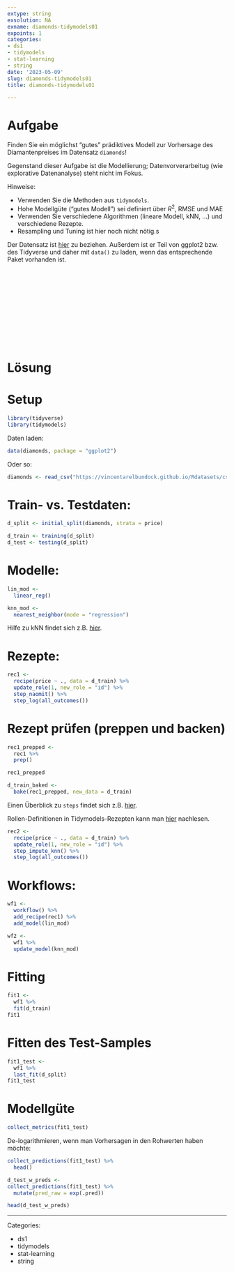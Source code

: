```yaml
---
extype: string
exsolution: NA
exname: diamonds-tidymodels01
expoints: 1
categories:
- ds1
- tidymodels
- stat-learning
- string
date: '2023-05-09'
slug: diamonds-tidymodels01
title: diamonds-tidymodels01

---
```







# Aufgabe

Finden Sie ein möglichst "gutes" prädiktives Modell zur Vorhersage des Diamantenpreises im Datensatz `diamonds`!

Gegenstand dieser Aufgabe ist die Modellierung; 
Datenvorverarbeitug (wie explorative Datenanalyse) steht nicht im Fokus.

Hinweise:

- Verwenden Sie die Methoden aus `tidymodels`.
- Hohe Modellgüte ("gutes Modell") sei definiert über $R^2$, RMSE und MAE
- Verwenden Sie verschiedene Algorithmen (lineare Modell, kNN, ...) und verschiedene Rezepte.
- Resampling und Tuning ist hier noch nicht nötig.s


Der Datensatz ist [hier](https://vincentarelbundock.github.io/Rdatasets/csv/ggplot2/diamonds.csv) zu beziehen.
Außerdem ist er Teil von ggplot2 bzw. des Tidyverse und daher mit `data()` zu laden,
wenn das entsprechende Paket vorhanden ist.




</br>
</br>
</br>
</br>
</br>
</br>
</br>
</br>
</br>
</br>

# Lösung



# Setup

```r
library(tidyverse)
library(tidymodels)
```

Daten laden:

```r
data(diamonds, package = "ggplot2")
```


Oder so:

```r
diamonds <- read_csv("https://vincentarelbundock.github.io/Rdatasets/csv/ggplot2/diamonds.csv")
```

# Train- vs. Testdaten:

```r
d_split <- initial_split(diamonds, strata = price)

d_train <- training(d_split)
d_test <- testing(d_split)
```




# Modelle:

```r
lin_mod <-
  linear_reg()
```


```r
knn_mod <-
  nearest_neighbor(mode = "regression")
```

Hilfe zu kNN findet sich z.B. [hier](https://parsnip.tidymodels.org/reference/nearest_neighbor.html).

# Rezepte:

```r
rec1 <-
  recipe(price ~ ., data = d_train) %>% 
  update_role(1, new_role = "id") %>% 
  step_naomit() %>% 
  step_log(all_outcomes())
```


# Rezept prüfen (preppen und backen)

```r
rec1_prepped <-
  rec1 %>% 
  prep()

rec1_prepped
```


```r
d_train_baked <-
  bake(rec1_prepped, new_data = d_train)

```



Einen Überblick zu `steps` findet sich z.B. [hier](https://recipes.tidymodels.org/reference/).

Rollen-Definitionen in Tidymodels-Rezepten kann man [hier](https://recipes.tidymodels.org/reference/has_role.html) nachlesen.


```r
rec2 <-
  recipe(price ~ ., data = d_train) %>% 
  update_role(1, new_role = "id") %>% 
  step_impute_knn() %>% 
  step_log(all_outcomes())
```


# Workflows:

```r
wf1 <-
  workflow() %>% 
  add_recipe(rec1) %>% 
  add_model(lin_mod)
```

```r
wf2 <-
  wf1 %>% 
  update_model(knn_mod)
```



# Fitting

```r
fit1 <-
  wf1 %>% 
  fit(d_train)
fit1
```

# Fitten des Test-Samples

```r
fit1_test <-
  wf1 %>% 
  last_fit(d_split)
fit1_test
```


# Modellgüte

```r
collect_metrics(fit1_test)
```

De-logarithmieren, wenn man Vorhersagen in den Rohwerten haben möchte:


```r
collect_predictions(fit1_test) %>% 
  head()
```

```r
d_test_w_preds <- 
collect_predictions(fit1_test) %>% 
  mutate(pred_raw = exp(.pred)) 

head(d_test_w_preds)
```






---

Categories: 

- ds1
- tidymodels
- stat-learning
- string

